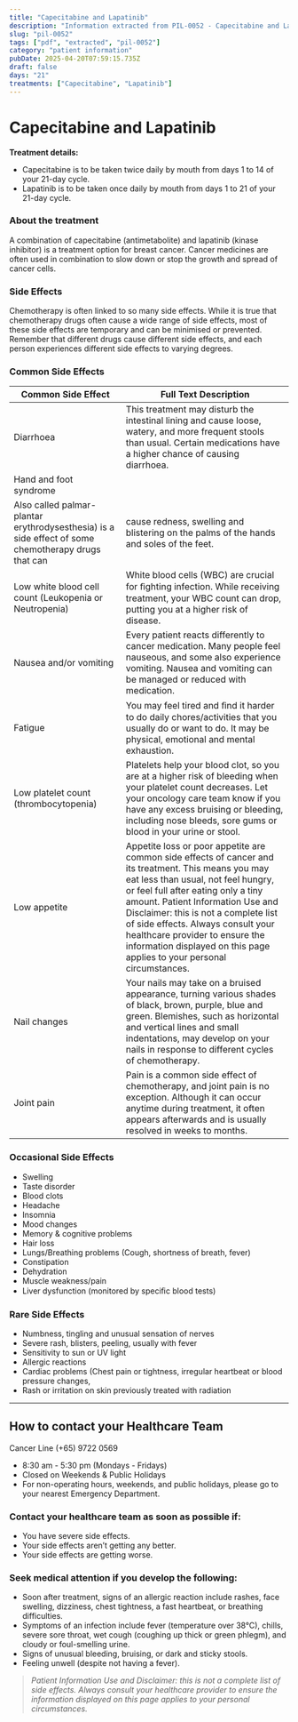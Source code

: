 ```yaml
---
title: "Capecitabine and Lapatinib"
description: "Information extracted from PIL-0052 - Capecitabine and Lapatinib.pdf"
slug: "pil-0052"
tags: ["pdf", "extracted", "pil-0052"]
category: "patient information"
pubDate: 2025-04-20T07:59:15.735Z
draft: false
days: "21"
treatments: ["Capecitabine", "Lapatinib"]
---
```



# Capecitabine and Lapatinib

<TreatmentGrid days={Number(days)} treatments={treatments} />



**Treatment details:**
- Capecitabine is to be taken twice daily by mouth from days 1 to 14 of your 21-day cycle.
- Lapatinib is to be taken once daily by mouth from days 1 to 21 of your 21-day cycle.

### About the treatment

A combination of capecitabine (antimetabolite) and lapatinib (kinase inhibitor) is a treatment option for
breast cancer. Cancer medicines are often used in combination to slow down or stop the growth and
spread of cancer cells.

### Side Effects
Chemotherapy is often linked to so many side effects. While it is true that chemotherapy drugs often
cause a wide range of side effects, most of these side effects are temporary and can be minimised or
prevented. Remember that different drugs cause different side effects, and each person experiences
different side effects to varying degrees.

### Common Side Effects

| Common Side Effect | Full Text Description |
|--------------------|----------------------|
| Diarrhoea | This treatment may disturb the intestinal lining and cause loose, watery, and more frequent stools than usual. Certain medications have a higher chance of causing diarrhoea. |
| Hand and foot syndrome |  |
| Also called palmar-plantar erythrodysesthesia) is a side effect of some chemotherapy drugs that can | cause redness, swelling and blistering on the palms of the hands and soles of the feet. |
| Low white blood cell count (Leukopenia or Neutropenia) | White blood cells (WBC) are crucial for ﬁghting infection. While receiving treatment, your WBC count can drop, putting you at a higher risk of disease. |
| Nausea and/or vomiting | Every patient reacts differently to cancer medication. Many people feel nauseous, and some also experience vomiting. Nausea and vomiting can be managed or reduced with medication. |
| Fatigue | You may feel tired and ﬁnd it harder to do daily chores/activities that you usually do or want to do. It may be physical, emotional and mental exhaustion. |
| Low platelet count (thrombocytopenia) | Platelets help your blood clot, so you are at a higher risk of bleeding when your platelet count decreases. Let your oncology care team know if you have any excess bruising or bleeding, including nose bleeds, sore gums or blood in your urine or stool. |
| Low appetite | Appetite loss or poor appetite are common side effects of cancer and its treatment. This means you may eat less than usual, not feel hungry, or feel full after eating only a tiny amount. Patient Information Use and Disclaimer: this is not a complete list of side effects. Always consult your healthcare provider to ensure the information displayed on this page applies to your personal circumstances. |
| Nail changes | Your nails may take on a bruised appearance, turning various shades of black, brown, purple, blue and green. Blemishes, such as horizontal and vertical lines and small indentations, may develop on your nails in response to different cycles of chemotherapy. |
| Joint pain | Pain is a common side effect of chemotherapy, and joint pain is no exception. Although it can occur anytime during treatment, it often appears afterwards and is usually resolved in weeks to months. |

### Occasional Side Effects

- Swelling
- Taste disorder
- Blood clots
- Headache
- Insomnia
- Mood changes
- Memory & cognitive problems
- Hair loss
- Lungs/Breathing problems (Cough, shortness of breath, fever)
- Constipation
- Dehydration
- Muscle weakness/pain
- Liver dysfunction (monitored by speciﬁc blood tests)

### Rare Side Effects

- Numbness, tingling and unusual sensation of nerves
- Severe rash, blisters, peeling, usually with fever
- Sensitivity to sun or UV light
- Allergic reactions
- Cardiac problems (Chest pain or tightness, irregular heartbeat or blood pressure changes,
- Rash or irritation on skin previously treated with radiation


---
## How to contact your Healthcare Team
<span class="text-red-500 font-bold text-xl">
Cancer Line (+65) 9722 0569
</span>

- 8:30 am - 5:30 pm (Mondays - Fridays)
- Closed on Weekends & Public Holidays
- For non-operating hours, weekends, and public holidays, please go to your nearest Emergency Department.

### Contact your healthcare team as soon as possible if:
- You have severe side effects.
- Your side effects aren’t getting any better.
- Your side effects are getting worse.

### Seek medical attention if you develop the following:
- Soon after treatment, signs of an allergic reaction include rashes, face swelling, dizziness, chest tightness, a fast heartbeat, or breathing difficulties.
- Symptoms of an infection include fever (temperature over 38°C), chills, severe sore throat, wet cough (coughing up thick or green phlegm), and cloudy or foul-smelling urine.
- Signs of unusual bleeding, bruising, or dark and sticky stools.
- Feeling unwell (despite not having a fever).

> _Patient Information Use and Disclaimer: this is not a complete list of side effects. Always consult your healthcare provider to ensure the information displayed on this page applies to your personal circumstances._
